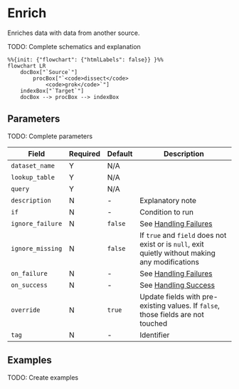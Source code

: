 
# Enrich

<Synopsis>
Enriches data with data from another source.
</Synopsis>

TODO: Complete schematics and explanation

```mermaid
%%{init: {"flowchart": {"htmlLabels": false}} }%%
flowchart LR
	docBox["`Source`"]
    	procBox["`<code>dissect</code>
    		<code>grok</code>`"]
	indexBox["`Target`"]
	docBox --> procBox --> indexBox
```

## Parameters

TODO: Complete parameters

|Field|Required|Default|Description|
|---|---|---|---|
|`dataset_name`|Y|N/A||
|`lookup_table`|Y|N/A||
|`query`|Y|N/A||
|`description`|N|-|Explanatory note|
|`if`|N|-|Condition to run|
|`ignore_failure`|N|`false`|See [Handling Failures](../handling-failures.mdx)|
|`ignore_missing`|N|`false`|If `true` and `field` does not exist or is `null`, exit quietly without making any modifications|
|`on_failure`|N|-|See [Handling Failures](../handling-failures.mdx)|
|`on_success`|N|-|See [Handling Success](../handling-success.mdx)|
|`override`|N|`true`|Update fields with pre-existing values. If `false`, those fields are not touched|
|`tag`|N|-|Identifier|

## Examples

TODO: Create examples
